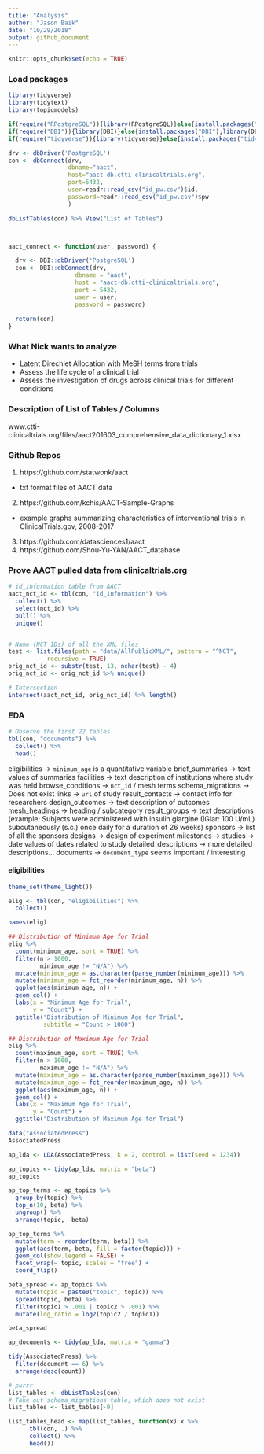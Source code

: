 ```yaml
---
title: "Analysis"
author: "Jason Baik"
date: "10/29/2018"
output: github_document
---
```


```r
knitr::opts_chunk$set(echo = TRUE)
```

### Load packages
```r
library(tidyverse)
library(tidytext)
library(topicmodels)

if(require("RPostgreSQL")){library(RPostgreSQL)}else{install.packages("RPostgreSQL");library(RPostgreSQL)}
if(require("DBI")){library(DBI)}else{install.packages("DBI");library(DBI)}
if(require("tidyverse")){library(tidyverse)}else{install.packages("tidyverse");library(tidyverse)}

drv <- dbDriver('PostgreSQL')
con <- dbConnect(drv, 
                 dbname="aact",
                 host="aact-db.ctti-clinicaltrials.org", 
                 port=5432,
                 user=readr::read_csv("id_pw.csv")$id, 
                 password=readr::read_csv("id_pw.csv")$pw
                 )

dbListTables(con) %>% View("List of Tables")



aact_connect <- function(user, password) {

  drv <- DBI::dbDriver('PostgreSQL')
  con <- DBI::dbConnect(drv,
                   dbname = "aact",
                   host = "aact-db.ctti-clinicaltrials.org",
                   port = 5432,
                   user = user,
                   password = password)
  
  return(con)
}

```

### What Nick wants to analyze

* Latent Direchlet Allocation with MeSH terms from trials
* Assess the life cycle of a clinical trial
* Assess the investigation of drugs across clinical trials for different conditions

### Description of List of Tables / Columns
www.ctti-clinicaltrials.org/files/aact201603_comprehensive_data_dictionary_1.xlsx

### Github Repos

1) https://github.com/statwonk/aact 

* txt format files of AACT data

2) https://github.com/kchis/AACT-Sample-Graphs

* example graphs summarizing characteristics of interventional trials in ClinicalTrials.gov, 2008-2017

3) https://github.com/datasciences1/aact
4) https://github.com/Shou-Yu-YAN/AACT_database


### Prove AACT pulled data from clinicaltrials.org
```r
# id_information table from AACT
aact_nct_id <- tbl(con, "id_information") %>% 
  collect() %>% 
  select(nct_id) %>% 
  pull() %>% 
  unique()


# Name (NCT IDs) of all the XML files
test <- list.files(path = "data/AllPublicXML/", pattern = "^NCT",
           recursive = TRUE)
orig_nct_id <- substr(test, 13, nchar(test) - 4)
orig_nct_id <- orig_nct_id %>% unique()

# Intersection
intersect(aact_nct_id, orig_nct_id) %>% length()
```


### EDA
```r
# Observe the first 22 tables
tbl(con, "documents") %>% 
  collect() %>% 
  head()
```

eligibilities -> `minimum_age` is a quantitative variable
brief_summaries -> text values of summaries
facilities -> text description of institutions where study was held
browse_conditions -> `nct_id` / mesh terms
schema_migrations -> Does not exist
links -> `url` of study
result_contacts -> contact info for researchers
design_outcomes -> text description of outcomes
mesh_headings -> heading / subcategory
result_groups -> text descriptions (example: Subjects were administered with insulin glargine (IGlar: 100 U/mL) subcutaneously (s.c.) once daily for a duration of 26 weeks)
sponsors -> list of all the sponsors
designs -> design of experiment
milestones -> 
studies -> date values of dates related to study
detailed_descriptions -> more detailed descriptions...
documents -> `document_type` seems important / interesting

#### eligibilities
```r
theme_set(theme_light())

elig <- tbl(con, "eligibilities") %>% 
  collect() 

names(elig)

## Distribution of Minimum Age for Trial
elig %>% 
  count(minimum_age, sort = TRUE) %>% 
  filter(n > 1000,
         minimum_age != "N/A") %>% 
  mutate(minimum_age = as.character(parse_number(minimum_age))) %>% 
  mutate(minimum_age = fct_reorder(minimum_age, n)) %>% 
  ggplot(aes(minimum_age, n)) +
  geom_col() +
  labs(x = "Minimum Age for Trial",
       y = "Count") +
  ggtitle("Distribution of Minimum Age for Trial",
          subtitle = "Count > 1000")
```


```r
## Distribution of Maximum Age for Trial
elig %>% 
  count(maximum_age, sort = TRUE) %>% 
  filter(n > 1000,
         maximum_age != "N/A") %>% 
  mutate(maximum_age = as.character(parse_number(maximum_age))) %>% 
  mutate(maximum_age = fct_reorder(maximum_age, n)) %>% 
  ggplot(aes(maximum_age, n)) +
  geom_col() +
  labs(x = "Maximum Age for Trial",
       y = "Count") +
  ggtitle("Distribution of Maximum Age for Trial")


```

```r
data("AssociatedPress")
AssociatedPress

ap_lda <- LDA(AssociatedPress, k = 2, control = list(seed = 1234))

ap_topics <- tidy(ap_lda, matrix = "beta")
ap_topics

ap_top_terms <- ap_topics %>% 
  group_by(topic) %>% 
  top_n(10, beta) %>% 
  ungroup() %>% 
  arrange(topic, -beta)

ap_top_terms %>%
  mutate(term = reorder(term, beta)) %>%
  ggplot(aes(term, beta, fill = factor(topic))) +
  geom_col(show.legend = FALSE) +
  facet_wrap(~ topic, scales = "free") +
  coord_flip()
```

```r
beta_spread <- ap_topics %>%
  mutate(topic = paste0("topic", topic)) %>%
  spread(topic, beta) %>%
  filter(topic1 > .001 | topic2 > .001) %>%
  mutate(log_ratio = log2(topic2 / topic1))

beta_spread
```

```r
ap_documents <- tidy(ap_lda, matrix = "gamma")

tidy(AssociatedPress) %>% 
  filter(document == 6) %>% 
  arrange(desc(count))
```



```r
# purrr
list_tables <- dbListTables(con)
# Take out schema_migrations table, which does not exist
list_tables <- list_tables[-9] 

list_tables_head <- map(list_tables, function(x) x %>% 
      tbl(con, .) %>% 
      collect() %>% 
      head())
```


